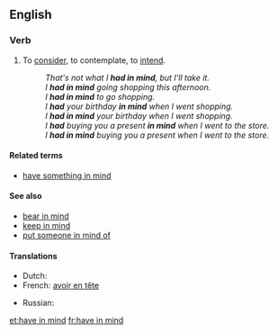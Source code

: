 ==English==

===Verb===
{{infl|en|verb|head=to [[have]] [[in]] [[mind]]}}

# {{transitive|idiom}} To [[consider]], to contemplate, to [[intend]].
#:''That's not what I '''had in mind''', but I'll take it.''
#: ''I '''had in mind''' going shopping this afternoon.''
#: ''I '''had in mind''' to go shopping.''
#: ''I '''had''' your birthday '''in mind''' when I went shopping.''
#: ''I '''had in mind''' your birthday when I went shopping.''
#: ''I '''had''' buying you a present '''in mind''' when I went to the store.''
#: ''I '''had in mind''' buying you a present when I went to the store.''

====Related terms====
*[[have something in mind]]
{{rft}}
====See also====
*[[bear in mind]]
*[[keep in mind]]
*[[put someone in mind of]]

====Translations====
{{trans-top|consider, intend}}
* Dutch: {{t|nl|in gedachte hebben}}
* French: [[avoir en tête]]
{{trans-mid}}
* Russian: {{t+|ru|иметь в виду}}
{{trans-bottom}}

[[et:have in mind]]
[[fr:have in mind]]